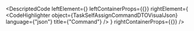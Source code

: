 
<DescriptedCode
  leftElement={<TaskSelfAssignCommandDTODesc />}
  leftContainerProps={{}}
  rightElement={
    <CodeHighlighter
      object={TaskSelfAssignCommandDTOVisualJson}
      language={"json"}
      title={"Command"}
    />
  }
  rightContainerProps={{}}
/>
